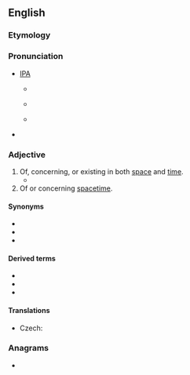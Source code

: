 ==English==

===Etymology===
{{prefix|en|spatio|temporal}}

===Pronunciation===
* [[w:IPA chart for English|IPA]]
** {{a|AusE}} {{IPAchar|/ˈspæɪ.ʃiː.əʉˌtem.pə.rəl/}}
** {{a|RP}} {{IPAchar|/ˈspeɪ.ʃiː.əuˌtem.pə.rəl/}}
** {{a|GenAm}} {{IPAchar|/ˈspeɪ.ʃiː.oʊˌtɛm.pə.rəl/}}
* {{enPR|'spā-shē-ō'tĕm-pə-rəl}}
<!--
* {{rhymes|ɛmpərəl}}
-->

===Adjective===
{{en-adj}}

# Of, concerning, or existing in both [[space]] and [[time]].
#* {{quote-text|en|year=1956|author=Sidney Hook (editor)|title=American Philosophers At Work: The Philosophic Scene in the United States|passage=Physical existence, thus, is essentially '''spatiotemporal''' ubiety; and that which has or lacks ubiety, that is, is or is not present at some place in space at some time, is always some ''what'' or ''kind''—which may be a kind of substance, or of property, or of relation, or of activity, or of change, or of state, and so on.}}
# Of or concerning [[spacetime]].

====Synonyms====
* {{l|en|geotemporal}}
* {{l|en|temporospatial}}
* {{l|en|chronospatial}}

====Derived terms====
* {{l|en|spatiotemporal continuity}}
* {{l|en|spatiotemporal database}}
* {{l|en|spatiotemporal gene expression}}

====Translations====
{{trans-top|of or concerning space and time}}
{{trans-mid}}
{{trans-bottom}}

{{trans-top|of or concerning spacetime}}
* Czech: {{t+|cs|časoprostorový|m}}
{{trans-mid}}
{{trans-bottom}}

===Anagrams===
* {{anagrams|en|a=aaeilmoopprstt|temporospatial}}
